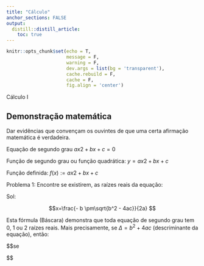 ```yaml
---
title: "Cálculo"
anchor_sections: FALSE
output: 
  distill::distill_article:
    toc: true
---
```


```r
knitr::opts_chunk$set(echo = T,
                      message = F, 
                      warning = F, 
                      dev.args = list(bg = 'transparent'),
                      cache.rebuild = F,
                      cache = F, 
                      fig.align = 'center')
```

Cálculo I

## Demonstração  matemática    

Dar evidências que convençam os ouvintes de que uma certa afirmação matemática é verdadeira.

Equação de segundo grau $ax2 + bx + c = 0$

Função de segundo grau ou função quadrática: $y = ax2 + bx + c$

Função definida: $f(x) := ax2 + bx + c$

Problema 1: Encontre se existirem, as raízes reais da equação:

Sol: 


$$x=\frac{- b \pm\sqrt{b^2 - 4ac}}{2a} $$

Esta fórmula (Báscara) demonstra que toda equação de segundo grau tem 0, 1 ou 2 raízes reais. Mais precisamente, se $\Delta = b^2 +4ac$ (descriminante da equação), então:

$$se \begin{cases}

\Delta < 0, \text{ Nenhuma raiz real.}\\

\Delta = 0, \text{ Uma raiz real.} \\

\Delta > 0, \text{ Duas raízes reais.} 

 \end{cases}$$
